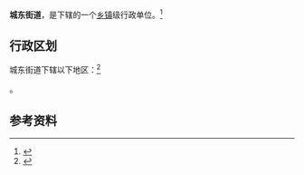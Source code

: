 {{中国乡级行政区|32/12/02/001/000}}

'''城东街道'''，是{{PRC admin/fullname|32/12/02/001/000|3}}下辖的一个[[乡镇|乡镇]]级行政单位。<ref>{{PRC admin/ref sgc|{{PRC admin/parent|32/12/02/001/000}}}}</ref>

== 行政区划 ==

城东街道下辖以下地区：<ref>{{PRC admin/ref sgc|32/12/02/001/000}}</ref>

{{PRC admin/children|32/12/02/001/000}}。

== 参考资料 ==

{{reflist}}

{{行政区划小作品}}
{{PRC admin/navcat|32/12/02/001/000}}